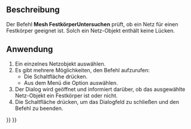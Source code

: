 <languages/>

{{Docnav/de
|[[Mesh_CurvatureInfo/de|KrümmungsInfo]]
|[[Mesh_BoundingBox/de|Begrenzungsrahmen]]
|[[Mesh_Workbench/de|Mesh]]
|IconL=Mesh_CurvatureInfo.svg
|IconR=Mesh_BoundingBox.svg
|IconC=Workbench_Mesh.svg
}}

{{GuiCommand/de
|Name=Mesh EvaluateSolid
|Name/de=Mesh FestkörperUntersuchen
|MenuLocation=Netze → Analysieren → Auf Festkörper prüfen
|Workbenches=[[Mesh_Workbench/de|Mesh]]
|SeeAlso=[[Arch_SelectNonSolidMeshes/de|Arch NichtmannigfaltigeNetzeFinden]]
}}

<span id="Description"></span>
==Beschreibung==

Der Befehl '''Mesh FestkörperUntersuchen''' prüft, ob ein Netz für einen Festkörper geeignet ist. Solch ein Netz-Objekt enthält keine Lücken.

<span id="Usage"></span>
==Anwendung==

# Ein einzelnes Netzobjekt auswählen.
# Es gibt mehrere Möglichkeiten, den Befehl aufzurufen:
#* Die Schaltfläche {{Button|[[Image:Mesh_EvaluateSolid.svg|16px]] [[Mesh_EvaluateSolid/de|Festkörper untersuchen]]}} drücken.
#* Aus dem Menü die Option {{MenuCommand|Netze → Analysieren → [[Image:Mesh_EvaluateSolid.svg|16px]] Festkörper untersuchen}} auswählen.
# Der Dialog {{MenuCommand|Festkörper Netz}} wird geöffnet und  informiert darüber, ob das ausgewählte Netz-Objekt ein Festkörper ist oder nicht.
# Die Schaltfläche {{Button|OK}} drücken, um das Dialogfeld zu schließen und den Befehl zu beenden.


{{Docnav/de
|[[Mesh_CurvatureInfo/de|KrümmungsInfo]]
|[[Mesh_BoundingBox/de|Begrenzungsrahmen]]
|[[Mesh_Workbench/de|Mesh]]
|IconL=Mesh_CurvatureInfo.svg
|IconR=Mesh_BoundingBox.svg
|IconC=Workbench_Mesh.svg
}}

{{Mesh Tools navi{{#translation:}}}}
{{Userdocnavi{{#translation:}}}}
{{clear}}